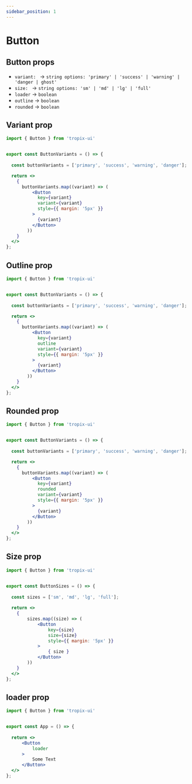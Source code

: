 ```yaml
---
sidebar_position: 1
---
```


# Button

## Button props
- `variant: ` → `string options: 'primary' | 'success' | 'warning' | 'danger | ghost'`
- `size: ` → `string options: 'sm' | 'md' | 'lg' | 'full'`
- `loader` → `boolean`
- `outline` → `boolean`
- `rounded` → `boolean`



## Variant prop

```jsx
import { Button } from 'tropix-ui'


export const ButtonVariants = () => {
  
  const buttonVariants = ['primary', 'success', 'warning', 'danger'];

  return <>
    {
      buttonVariants.map((variant) => (
          <Button 
            key={variant} 
            variant={variant}
            style={{ margin: '5px' }}
          >
            {variant}
          </Button>
        ))
    }
  </>
};
```

<ButtonVariants />

## Outline prop

```jsx
import { Button } from 'tropix-ui'


export const ButtonVariants = () => {
  
  const buttonVariants = ['primary', 'success', 'warning', 'danger'];

  return <>
    {
      buttonVariants.map((variant) => (
          <Button 
            key={variant} 
            outline
            variant={variant}
            style={{ margin: '5px' }}
          >
            {variant}
          </Button>
        ))
    }
  </>
};
```

<ButtonVariants outline />

## Rounded prop

```jsx
import { Button } from 'tropix-ui'


export const ButtonVariants = () => {
  
  const buttonVariants = ['primary', 'success', 'warning', 'danger'];

  return <>
    {
      buttonVariants.map((variant) => (
          <Button 
            key={variant} 
            rounded
            variant={variant}
            style={{ margin: '5px' }}
          >
            {variant}
          </Button>
        ))
    }
  </>
};
```

<ButtonVariants rounded />


## Size prop

```jsx
import { Button } from 'tropix-ui'


export const ButtonSizes = () => {
  
  const sizes = ['sm', 'md', 'lg', 'full'];
 
  return <>
    {
        sizes.map((size) => (
            <Button 
                key={size} 
                size={size}
                style={{ margin: '5px' }}
            >
                { size }
            </Button>
        ))
    }
  </>
};
```

<ButtonSizes />

## loader prop

```jsx
import { Button } from 'tropix-ui'


export const App = () => {
   
  return <>
      <Button 
          loader
      >
          Some Text
      </Button>
  </>
};
```

<ButtonLoader />




